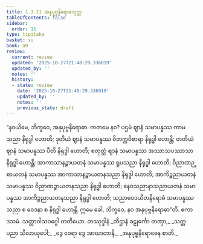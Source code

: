 ```yaml
---
title: 1.3.11 အနုပုဗ္ဗနိရောဓသုတ္တ
tableOfContents: false
sidebar:
  order: 11
type: tipitaka
basket: su
book: a9
review:
  current: review
  updated: '2025-10-27T21:48:29.336019'
  updated_by: ''
  notes: ''
  history:
  - state: review
    date: '2025-10-27T21:48:29.336019'
    updated_by: ''
    notes: ''
    previous_state: draft
---
```



<ReviewStatus review={frontmatter.review} showDetails={true} />

<HypothesisAnnotation frontmatter={frontmatter} />

<DynamicBreadcrumb />

<Division number="31" book="a9" e="ch" v="17" p="208">

<Paragraph number="241" book="a9">
“နဝယိမေ, ဘိက္ခဝေ, အနုပုဗ္ဗနိရောဓာ. ကတမေ နဝ? ပဌမံ ဈာနံ သမာပန္နဿ ကာမသညာ နိရုဒ္ဓါ ဟောတိ; ဒုတိယံ ဈာနံ သမာပန္နဿ ဝိတက္ကဝိစာရာ နိရုဒ္ဓါ ဟောန္တိ; တတိယံ ဈာနံ သမာပန္နဿ ပီတိ နိရုဒ္ဓါ ဟောတိ; စတုတ္ထံ ဈာနံ သမာပန္နဿ အဿာသပဿာသာ နိရုဒ္ဓါ ဟောန္တိ; အာကာသာနဉ္စာယတနံ သမာပန္နဿ ရူပသညာ နိရုဒ္ဓါ ဟောတိ; ဝိညာဏဉ္စာယတနံ သမာပန္နဿ အာကာသာနဉ္စာယတနသညာ နိရုဒ္ဓါ ဟောတိ; အာကိဉ္စညာယတနံ သမာပန္နဿ ဝိညာဏဉ္စာယတနသညာ နိရုဒ္ဓါ ဟောတိ; နေဝသညာနာသညာယတနံ သမာပန္နဿ အာကိဉ္စညာယတနသညာ နိရုဒ္ဓါ ဟောတိ; သညာဝေဒယိတနိရောဓံ သမာပန္နဿ သညာ စ ဝေဒနာ စ နိရုဒ္ဓါ ဟောန္တိ. ဣမေ ခေါ, ဘိက္ခဝေ, နဝ အနုပုဗ္ဗနိရောဓာ”တိ.

</Paragraph>
</Division>

<Paragraph number="242" type="center" book="a9">
ဧကာဒသမံ.



</Paragraph>

<Paragraph number="243" type="center" book="a9">
သတ္တာဝါသဝဂ္ဂေါ တတိယော.



</Paragraph>

<Paragraph number="244" type="center" book="a9">
တဿုဒ္ဒါနံ


</Paragraph>

<Paragraph number="245" type="verses" book="a9">
_တိဌာနံ ခဠုင်္ကော တဏှာ,_  
_သတ္တပညာ သိလာယုပေါ;_  
_ဒွေ ဝေရာ ဒွေ အာဃာတာနိ,_  
_အနုပုဗ္ဗနိရောဓေန စာတိ._
</Paragraph>